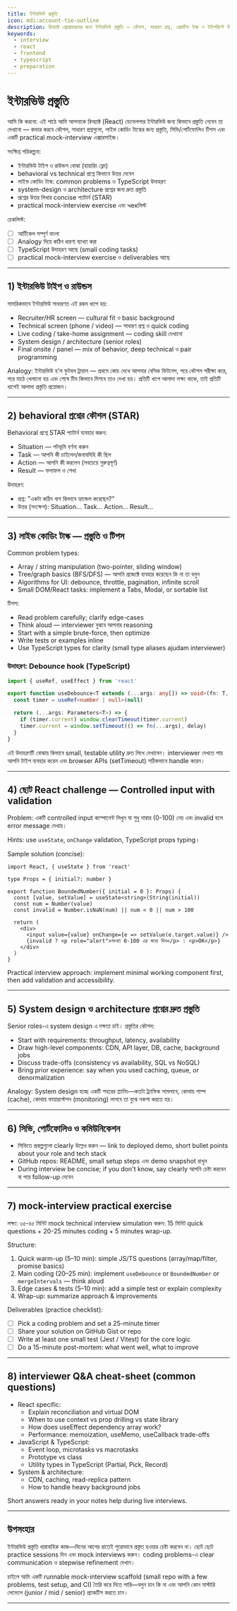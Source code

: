 ```yaml
---
title: ইন্টারভিউ প্রস্তুতি
icon: mdi:account-tie-outline
description: রিঅ্যাক্ট প্রোগ্রামারদের জন্য ইন্টারভিউ প্রস্তুতি — কৌশল, সাধারণ প্রশ্ন, প্রেকটিস টাস্ক ও টাইপস্ক্রিপ্ট উদাহরণসহ উত্তর লেখার টিপস
keywords:
  - interview
  - react
  - frontend
  - typescript
  - preparation
---
```


# ইন্টারভিউ প্রস্তুতি

আমি কি করবো: এই পাঠে আমি আপনাকে রিঅ্যাক্ট (React) ডেভেলপার ইন্টারভিউ জন্য কিভাবে প্রস্তুতি নেবেন তা দেখাবো — কভার করবে কৌশল, সাধারণ প্রশ্নগুলো, লাইভ কোডিং টাস্কের জন্য প্রস্তুতি, সিভি/পোর্টফোলিও টিপস এবং একটি practical mock-interview এক্সারসাইজ।

সংক্ষিপ্ত পরিকল্পনা:
- ইন্টারভিউ টাইপ ও রাউন্ডস বোঝা (হায়ারিং ফ্লো)
- behavioral vs technical প্রশ্নে কিভাবে উত্তর দেবেন
- লাইভ কোডিং টাস্ক: common problems ও TypeScript উদাহরণ
- system-design ও architecture প্রশ্নের জন্য দ্রুত প্রস্তুতি
- প্রশ্নের উত্তর লিখার concise প্যাটার্ন (STAR)
- practical mock-interview exercise এবং чекলিস্ট

চেকলিস্ট:
- [ ] আর্টিকেল সম্পূর্ণ বাংলা
- [ ] Analogy দিয়ে কঠিন ধারণা ব্যাখ্যা করা
- [ ] TypeScript উদাহরণ আছে (small coding tasks)
- [ ] practical mock-interview exercise ও deliverables আছে

---

## 1) ইন্টারভিউ টাইপ ও রাউন্ডস

সামরিকভাবে ইন্টারভিউ সাধারণত এই রকম ধাপে হয়:
- Recruiter/HR screen — cultural fit ও basic background
- Technical screen (phone / video) — সাধারণ প্রশ্ন ও quick coding
- Live coding / take-home assignment — coding skill দেখানো
- System design / architecture (senior roles)
- Final onsite / panel — mix of behavior, deep technical ও pair programming

Analogy: ইন্টারভিউ হ’ল ফুটবল ট্রায়াল — প্রথমে কোচ দেখে আপনার বেসিক ফিটনেস, পরে কৌশল পরীক্ষা করে, পরে মাঠে খেলানো হয় এবং শেষে টিম কিভাবে মিশবে তাও দেখা হয়। প্রতিটি ধাপে আলাদা লক্ষ্য থাকে, তাই প্রতিটি ধাপেই আলাদা প্রস্তুতি প্রয়োজন।

---

## 2) behavioral প্রশ্নের কৌশল (STAR)

Behavioral প্রশ্নে STAR প্যাটার্ন ব্যবহার করুন:
- Situation — পটভূমি বর্ণনা করুন
- Task — আপনি কী চাইলেন/জবাবদিহি কী ছিল
- Action — আপনি কী করলেন (সবচেয়ে গুরুত্বপূর্ণ)
- Result — ফলাফল ও শেখা

উদাহরণ:
- প্রশ্ন: "একটা কঠিন বাগ কিভাবে হ্যান্ডেল করেছেন?"
- উত্তর (সংক্ষেপ): Situation... Task... Action... Result...

---

## 3) লাইভ কোডিং টাস্ক — প্রস্তুতি ও টিপস

Common problem types:
- Array / string manipulation (two-pointer, sliding window)
- Tree/graph basics (BFS/DFS) — আপনি প্রজেক্টে ব্যবহার করেছেন কি না তা বলুন
- Algorithms for UI: debounce, throttle, pagination, infinite scroll
- Small DOM/React tasks: implement a Tabs, Modal, or sortable list

টিপস:
- Read problem carefully; clarify edge-cases
- Think aloud — interviewer বুঝবে আপনার reasoning
- Start with a simple brute-force, then optimize
- Write tests or examples inline
- Use TypeScript types for clarity (small type aliases ajudam interviewer)

### উদাহরণ: Debounce hook (TypeScript)

```ts
import { useRef, useEffect } from 'react'

export function useDebounce<T extends (...args: any[]) => void>(fn: T, delay = 300) {
  const timer = useRef<number | null>(null)

  return (...args: Parameters<T>) => {
    if (timer.current) window.clearTimeout(timer.current)
    timer.current = window.setTimeout(() => fn(...args), delay)
  }
}
```

এই উদাহরণটি বোঝায় কিভাবে small, testable utility দ্রুত লিখে দেখাবেন। interviewer দেখতে পায় আপনি টাইপ ব্যবহার করেন এবং browser APIs (setTimeout) সঠিকভাবে handle করেন।

---

## 4) ছোট React challenge — Controlled input with validation

Problem: একটি controlled input কম্পোনেন্ট লিখুন যা শুধু নাম্বার (0-100) নেয় এবং invalid হলে error message দেখায়।

Hints: use `useState`, `onChange` validation, TypeScript props typing।

Sample solution (concise):

```tsx
import React, { useState } from 'react'

type Props = { initial?: number }

export function BoundedNumber({ initial = 0 }: Props) {
  const [value, setValue] = useState<string>(String(initial))
  const num = Number(value)
  const invalid = Number.isNaN(num) || num < 0 || num > 100

  return (
    <div>
      <input value={value} onChange={e => setValue(e.target.value)} />
      {invalid ? <p role="alert">সংখ্যা 0-100 এর মধ্যে দিন</p> : <p>OK</p>}
    </div>
  )
}
```

Practical interview approach: implement minimal working component first, then add validation and accessibility.

---

## 5) System design ও architecture প্রশ্নের দ্রুত প্রস্তুতি

Senior roles-এ system design এ দক্ষতা চাই। প্রস্তুতির কৌশল:
- Start with requirements: throughput, latency, availability
- Draw high-level components: CDN, API layer, DB, cache, background jobs
- Discuss trade-offs (consistency vs availability, SQL vs NoSQL)
- Bring prior experience: say when you used caching, queue, or denormalization

Analogy: System design হচ্ছে একটি শহরের প্ল্যানিং—কতটা ট্র্যাফিক সামলাবে, কোথায় পাম্প (cache), কোথায় ফায়ারস্টেশন (monitoring) লাগবে তা বুঝে নকশা করতে হয়।

---

## 6) সিভি, পোর্টফোলিও ও কমিউনিকেশন

- সিভিতে প্রকল্পগুলো clearly উল্লেখ করুন — link to deployed demo, short bullet points about your role and tech stack
- GitHub repos: README, small setup steps এবং demo snapshot রাখুন
- During interview be concise; if you don't know, say clearly আপনি চেষ্টা করবেন বা পরে follow-up দেবেন

---

## 7) mock-interview practical exercise

লক্ষ্য: ৩৫-৪৫ মিনিট mock technical interview simulation করুন: 15 মিনিট quick questions + 20-25 minutes coding + 5 minutes wrap-up.

Structure:
1. Quick warm-up (5–10 min): simple JS/TS questions (array/map/filter, promise basics)
2. Main coding (20–25 min): implement `useDebounce` or `BoundedNumber` or `mergeIntervals` — think aloud
3. Edge cases & tests (5–10 min): add a simple test or explain complexity
4. Wrap-up: summarize approach & improvements

Deliverables (practice checklist):
- [ ] Pick a coding problem and set a 25-minute timer
- [ ] Share your solution on GitHub Gist or repo
- [ ] Write at least one small test (Jest / Vitest) for the core logic
- [ ] Do a 15-minute post-mortem: what went well, what to improve

---

## 8) interviewer Q&A cheat-sheet (common questions)

- React specific:
  - Explain reconciliation and virtual DOM
  - When to use context vs prop drilling vs state library
  - How does useEffect dependency array work?
  - Performance: memoization, useMemo, useCallback trade-offs
- JavaScript & TypeScript:
  - Event loop, microtasks vs macrotasks
  - Prototype vs class
  - Utility types in TypeScript (Partial, Pick, Record)
- System & architecture:
  - CDN, caching, read-replica pattern
  - How to handle heavy background jobs

Short answers ready in your notes help during live interviews.

---

## উপসংহার

ইন্টারভিউ প্রস্তুতি ধারাবাহিক কাজ—দিনের আগের রাতেই পুরোভাবে প্রস্তুত হওয়ার চেষ্টা করবেন না। ছোট ছোট practice sessions দিন এবং mock interviews করুন। coding problems-এ clear communication ও stepwise refinement দেখান।

চাইলে আমি একটি runnable mock-interview scaffold (small repo with a few problems, test setup, and CI) তৈরি করে দিতে পারি—বলুন চান কি না এবং আপনি কোন মাস্টারি লেভেলে (junior / mid / senior) প্র্যাকটিস করতে চান।

---
